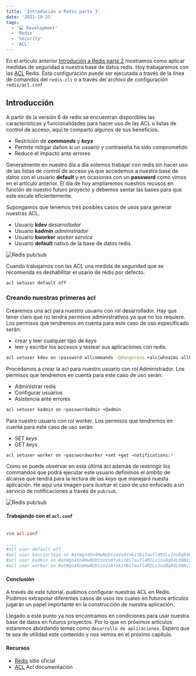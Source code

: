 ```yaml
---
title: 'Introdución a Redis parte 3'
date: '2021-10-25'
tags:
  - '💻 Development'
  - 'Redis'
  - 'Security'
  - 'ACL'
---
```



En el artículo anterior [Introdución a Redis parte 2](https://kenridev.vercel.app/blog/redis-serie-part-2) mostramos como aplicar medidas de seguridad a nuestra base de datos redis. Hoy trabajaremos con las [ACL](https://redis.io/topics/acl) Redis. Esta configuración puede ser ejecutada a través de la línea de comandos del `redis-cli` o a través del archivo de configuración `redis/acl.conf`


## Introducción

A partir de la versión 6 de redis se encuentran disponibles las características y funcionalidades para hacer uso de las ACL o listas de control de acceso, aquí te comparto algunos de sus beneficios.

- Restrición de ***commands*** y ***keys***
- Permite mitigar daños si un usuario y contraseña ha sido comprometido
- Reduce el impacto ante errores

Generalmente en nuestro día a día solemos trabajar con redis sin hacer uso de las listas de control de acceso ya que accedemos a nuestra base de datos con el usuario **default** y en ocasiones con un **password** como vimos en el artículo anterior. El día de hoy ampliaremos nuestros recusos en función de nuestro futuro proyecto y debemos sentar las bases para que este escale eficientemente.

Supongamos que tenemos tres posibles casos de usos para generar nuestras ACL.

- Usuario **kdev** *desarrollador*
- Usuario **kadmin** *administrador*
- Usuario **kworker** *worker service*
- Usuario **default** nativo de la base de datos redis.

![Redis pub/sub](/redis/redis-roles.png)

Cuando trabajamos con las ACL una medida de seguridad que se recomienda es deshabilitar el usario de redis por defecto.

```bash
acl setuser default off
```

### Creando nuestras primeras acl

Crearemos una acl para nuestro usuario con rol desarrollador. Hay que tener claro que no tendrá permisos administrativos ya que no los requiere. Los permisos que tendremos en cuenta para este caso de uso especificado serán:

- crear y leer cualquier tipo de *keys*
- leer y escribir los accesos y testear sus aplicaciones con redis.

```bash
acl setuser kdev on >password allcommands -@dangerous +alc|whoaimi allkeys
```

Procedamos a crear la acl para nuestro usuario con rol Administrador. Los permisos que tendremos en cuenta para este caso de uso serán:

- Administrar redis
- Configurar usuarios
- Asistencia ante errores

```bash
acl setuser kadmin on >passwordadmin +@admin
```

Para nuestro usuario con rol *worker*. Los permisos que tendremos en cuenta para este caso de uso serán:

- SET *keys*
- GET *keys*

```bash
acl setuser worker on >passwordworker +set +get ~notifications:*
```
Como se puede observar en esta última acl además de restringir los commandos que podrá ejecutar este usuario definimos el ámbito de alcanse que tendrá para la lectura de las *keys* que manejará nuesta aplicación. He aquí una imagen para ilustrar el caso de uso enfocado a un servicio de notificaciones a través de `pub/sub`.

![Redis pub/sub](/redis/redis-pubsub.png)

#### Trabajando con el `acl.conf`

```toml

vim acl.conf

....
#acl user default off
#acl user kenriortega on #atWgn4Xn4HwNUbtzoVxAYxkiYBi7aufl4MILv1nxBqR4L6NNzI0X6cE allcommands -@dangerous +alc|whoaimi allkeys
#acl user kadmin on #atWgn4Xn4HwNUbtzoVxAYxkiYBi7aufl4MILv1nxBqR4L6NNzI0X6cE +@admin
#acl user worker on #atWgn4Xn4HwNUbtzoVxAYxkiYBi7aufl4MILv1nxBqR4L6NNzI0X6cE +set +get ~notifications:allkeys
```

#### Conclusión

A través de este tutorial, pudimos configurar nuestras ACL en Redis. Pudimos extrapolar diferentes casos de usos los cuales en futuros artículos jugarán un papel importante en la construcción de nuestra aplicación.

Llegado a este punto ya nos encontramos en condiciones para usar nuestra base de datos en futuros proyectos. Por lo que en próximos artículos estaremos abordando temas como `desarrollo de aplicaciones`. Espero que te sea de utilidad este contenido y nos vemos en el próximo capítulo.


#### Recursos

- [Redis](https://redis.io/) sitio oficial
- [ACL](https://redis.io/topics/acl) Acl documentación
